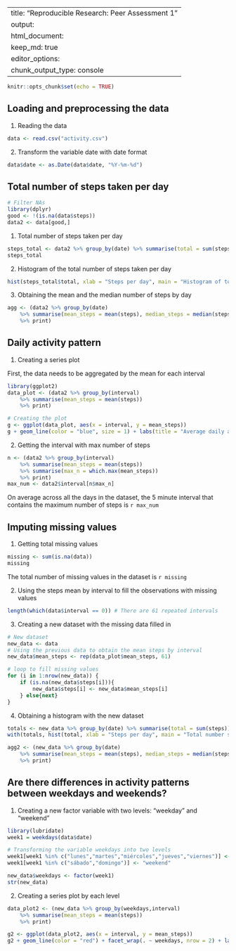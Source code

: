   
---
title: "Reproducible Research: Peer Assessment 1"
output: 
  html_document:
    keep_md: true
editor_options: 
  chunk_output_type: console
---

```r
knitr::opts_chunk$set(echo = TRUE)
```

## Loading and preprocessing the data

1. Reading the data
```r
data <- read.csv("activity.csv")
```

2. Transform the variable date with date format
```r
data$date <- as.Date(data$date, "%Y-%m-%d")
```


## Total number of steps taken per day
```r
# Filter NAs
library(dplyr)
good <- !(is.na(data$steps))
data2 <- data[good,]
```

1. Total number of steps taken per day
```r
steps_total <- data2 %>% group_by(date) %>% summarise(total = sum(steps))
steps_total
```


2. Histogram of the total number of steps taken per day
```r
hist(steps_total$total, xlab = "Steps per day", main = "Histogram of total number steps taken per day", col = "dark green", breaks = 20)
```


3. Obtaining the mean and the median number of steps by day
```r
agg <- (data2 %>% group_by(date) 
    %>% summarise(mean_steps = mean(steps), median_steps = median(steps)) 
    %>% print)
```


## Daily activity pattern


1. Creating a series plot


First, the data needs to be aggregated by the mean for each interval
```r
library(ggplot2)
data_plot <- (data2 %>% group_by(interval) 
    %>% summarise(mean_steps = mean(steps)) 
    %>% print)

# Creating the plot
g <- ggplot(data_plot, aes(x = interval, y = mean_steps))
g + geom_line(color = "blue", size = 1) + labs(title = "Average daily activity pattern by intervals", x = "Interval", y = "Average steps")
```


2. Getting the interval with max number of steps
```r
n <- (data2 %>% group_by(interval) 
    %>% summarise(mean_steps = mean(steps))
    %>% summarise(max_n = which.max(mean_steps))
    %>% print)
max_num <- data2$interval[n$max_n]
```


On average across all the days in the dataset, the 5 minute interval that contains the maximum number of steps is `r max_num`


## Imputing missing values


1. Getting total missing values
```r
missing <- sum(is.na(data))
missing
```
The total number of missing values in the dataset is `r missing`


2. Using the steps mean by interval to fill the observations with missing values
```r
length(which(data$interval == 0)) # There are 61 repeated intervals
```


3. Creating a new dataset with the missing data filled in
```r
# New dataset
new_data <- data
# Using the previous data to obtain the mean steps by interval
new_data$mean_steps <- rep(data_plot$mean_steps, 61)

# loop to fill missing values
for (i in 1:nrow(new_data)) {
    if (is.na(new_data$steps[i])){
        new_data$steps[i] <- new_data$mean_steps[i]
    } else{next}
}
```


4. Obtaining a histogram with the new dataset
```r
totals <- new_data %>% group_by(date) %>% summarise(total = sum(steps))
with(totals, hist(total, xlab = "Steps per day", main = "Total number steps taken per day", col = "blue", breaks = 20))

agg2 <- (new_data %>% group_by(date) 
    %>% summarise(mean_steps = mean(steps), median_steps = median(steps)) 
    %>% print)
```


## Are there differences in activity patterns between weekdays and weekends?


1. Creating a new factor variable with two levels: "weekday" and "weekend"
```r
library(lubridate)
week1 = weekdays(data$date)

# Transforming the variable weekdays into two levels
week1[week1 %in% c("lunes","martes","miércoles","jueves","viernes")] <- "weekday"
week1[week1 %in% c("sábado","domingo")] <- "weekend"

new_data$weekdays <- factor(week1)
str(new_data)
```


2. Creating a series plot by each level
```r
data_plot2 <- (new_data %>% group_by(weekdays,interval) 
    %>% summarise(mean_steps = mean(steps)) 
    %>% print)

g2 <- ggplot(data_plot2, aes(x = interval, y = mean_steps))
g2 + geom_line(color = "red") + facet_wrap(. ~ weekdays, nrow = 2) + labs(title = "Daily activity pattern by intervals", x = "Interval", y = "Average steps")
```
